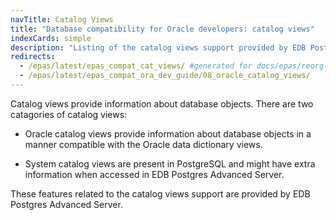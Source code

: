 ```yaml
---
navTitle: Catalog Views
title: "Database compatibility for Oracle developers: catalog views"
indexCards: simple
description: "Listing of the catalog views support provided by EDB Postgres Advanced Server"
redirects:
  - /epas/latest/epas_compat_cat_views/ #generated for docs/epas/reorg-role-use-case-mode
  - /epas/latest/epas_compat_ora_dev_guide/08_oracle_catalog_views/
---
```


Catalog views provide information about database objects. There are two catagories of catalog views:

- Oracle catalog views provide information about database objects in a manner compatible with the Oracle data dictionary views.

- System catalog views are present in PostgreSQL and might have extra information when accessed in EDB Postgres Advanced Server.

These features related to the catalog views support are provided by EDB Postgres Advanced Server.